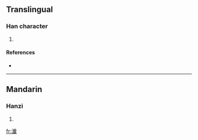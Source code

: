 ==Translingual==

===Han character===
{{Han char|rn=85|rad=水|as=15|sn=18|four=|canj=水十戈一 (EJIM)}}

# {{defn|Han|sort=水15}}

====References====
* {{Han ref|kx=0659.120|dkj=18608|hdz=31776.050|uh=7010|ud=28688}}

----

==Mandarin==

===Hanzi===
{{cmn-hanzi|pin=[[bào]] ([[bao4]]), [[bó]] ([[bo2]]), [[jiān]] ([[jian1]])|wg=pao<sup>4</sup>, po<sup>2</sup>, chien<sup>1</sup>}}

# {{defn|Mandarin}}

[[fr:瀐]]